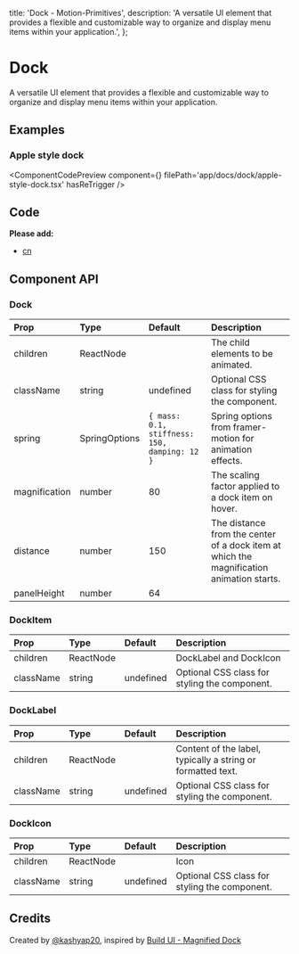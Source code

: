   title: 'Dock - Motion-Primitives',
  description:
    'A versatile UI element that provides a flexible and customizable way to organize and display menu items within your application.',
};


# Dock

A versatile UI element that provides a flexible and customizable way to organize and display menu items within your application.

## Examples

### Apple style dock

<ComponentCodePreview
  component={<AppleStyleDock />}
  filePath='app/docs/dock/apple-style-dock.tsx'
  hasReTrigger
/>

## Code

<CodeBlock filePath='components/core/dock.tsx' />

**Please add:**

- [cn](https://github.com/ibelick/motion-primitives/blob/main/lib/utils.ts)

## Component API

### Dock

| Prop          | Type          | Default                                      | Description                                                                              |
| :------------ | :------------ | :------------------------------------------- | :--------------------------------------------------------------------------------------- |
| children      | ReactNode     |                                              | The child elements to be animated.                                                       |
| className     | string        | undefined                                    | Optional CSS class for styling the component.                                            |
| spring        | SpringOptions | `{ mass: 0.1, stiffness: 150, damping: 12 }` | Spring options from framer-motion for animation effects.                                 |
| magnification | number        | 80                                           | The scaling factor applied to a dock item on hover.                                      |
| distance      | number        | 150                                          | The distance from the center of a dock item at which the magnification animation starts. |
| panelHeight   | number        | 64                                           |

### DockItem

| Prop      | Type      | Default   | Description                                   |
| :-------- | :-------- | :-------- | :-------------------------------------------- |
| children  | ReactNode |           | DockLabel and DockIcon                        |
| className | string    | undefined | Optional CSS class for styling the component. |

### DockLabel

| Prop      | Type      | Default   | Description                                                 |
| :-------- | :-------- | :-------- | :---------------------------------------------------------- |
| children  | ReactNode |           | Content of the label, typically a string or formatted text. |
| className | string    | undefined | Optional CSS class for styling the component.               |

### DockIcon

| Prop      | Type      | Default   | Description                                   |
| :-------- | :-------- | :-------- | :-------------------------------------------- |
| children  | ReactNode |           | Icon                                          |
| className | string    | undefined | Optional CSS class for styling the component. |

## Credits

Created by [@kashyap20](https://github.com/kashyap20), inspired by [Build UI - Magnified Dock](https://buildui.com/recipes/magnified-dock)
